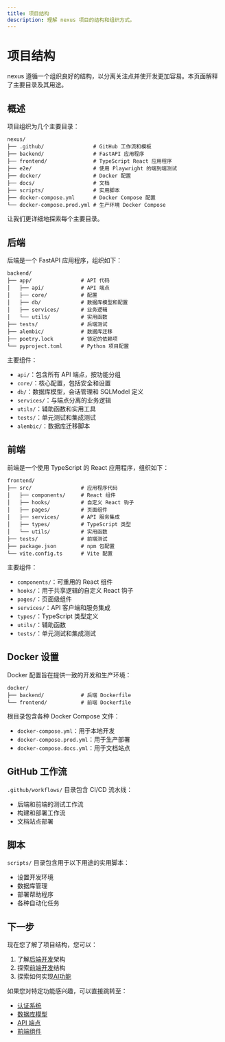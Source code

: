 ```yaml
---
title: 项目结构
description: 理解 nexus 项目的结构和组织方式。
---
```


# 项目结构

nexus 遵循一个组织良好的结构，以分离关注点并使开发更加容易。本页面解释了主要目录及其用途。

## 概述

项目组织为几个主要目录：

```
nexus/
├── .github/                # GitHub 工作流和模板
├── backend/                # FastAPI 应用程序
├── frontend/               # TypeScript React 应用程序
├── e2e/                    # 使用 Playwright 的端到端测试
├── docker/                 # Docker 配置
├── docs/                   # 文档
├── scripts/                # 实用脚本
├── docker-compose.yml      # Docker Compose 配置
└── docker-compose.prod.yml # 生产环境 Docker Compose
```

让我们更详细地探索每个主要目录。

## 后端

后端是一个 FastAPI 应用程序，组织如下：

```
backend/
├── app/                # API 代码
│   ├── api/            # API 端点
│   ├── core/           # 配置
│   ├── db/             # 数据库模型和配置
│   ├── services/       # 业务逻辑
│   └── utils/          # 实用函数
├── tests/              # 后端测试
├── alembic/            # 数据库迁移
├── poetry.lock         # 锁定的依赖项
└── pyproject.toml      # Python 项目配置
```

主要组件：
- `api/`：包含所有 API 端点，按功能分组
- `core/`：核心配置，包括安全和设置
- `db/`：数据库模型，会话管理和 SQLModel 定义
- `services/`：与端点分离的业务逻辑
- `utils/`：辅助函数和实用工具
- `tests/`：单元测试和集成测试
- `alembic/`：数据库迁移脚本

## 前端

前端是一个使用 TypeScript 的 React 应用程序，组织如下：

```
frontend/
├── src/                # 应用程序代码
│   ├── components/     # React 组件
│   ├── hooks/          # 自定义 React 钩子
│   ├── pages/          # 页面组件
│   ├── services/       # API 服务集成
│   ├── types/          # TypeScript 类型
│   └── utils/          # 实用函数
├── tests/              # 前端测试
├── package.json        # npm 包配置
└── vite.config.ts      # Vite 配置
```

主要组件：
- `components/`：可重用的 React 组件
- `hooks/`：用于共享逻辑的自定义 React 钩子
- `pages/`：页面级组件
- `services/`：API 客户端和服务集成
- `types/`：TypeScript 类型定义
- `utils/`：辅助函数
- `tests/`：单元测试和集成测试

## Docker 设置

Docker 配置旨在提供一致的开发和生产环境：

```
docker/
├── backend/            # 后端 Dockerfile
└── frontend/           # 前端 Dockerfile
```

根目录包含各种 Docker Compose 文件：
- `docker-compose.yml`：用于本地开发
- `docker-compose.prod.yml`：用于生产部署
- `docker-compose.docs.yml`：用于文档站点

## GitHub 工作流

`.github/workflows/` 目录包含 CI/CD 流水线：
- 后端和前端的测试工作流
- 构建和部署工作流
- 文档站点部署

## 脚本

`scripts/` 目录包含用于以下用途的实用脚本：
- 设置开发环境
- 数据库管理
- 部署帮助程序
- 各种自动化任务

## 下一步

现在您了解了项目结构，您可以：

1. 了解[后端开发](/zh/docs/backend)架构
2. 探索[前端开发](/zh/docs/frontend)结构
3. 探索如何实现[AI功能](/zh/docs/ai-integration)

如果您对特定功能感兴趣，可以直接跳转至：
- [认证系统](/zh/docs/backend/authentication)
- [数据库模型](/zh/docs/backend/database)
- [API 端点](/zh/docs/backend/api-endpoints)
- [前端组件](/zh/docs/frontend/components)
